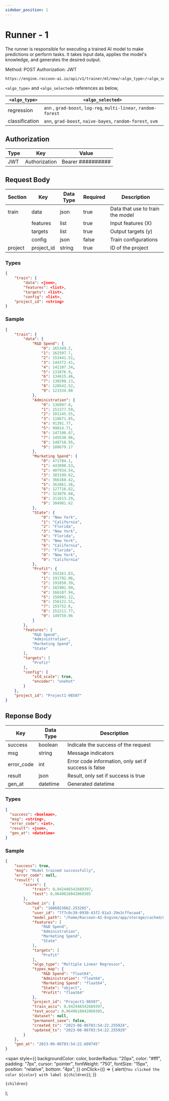 ```yaml
---
sidebar_position: 1
---
```


# Runner - 1

The runner is responsible for executing a trained AI model to make predictions or perform tasks. It takes input data, applies the model's knowledge, and generates the desired output.

<Tooltip color="#3abe25">Method: POST</Tooltip> <Tooltip color="#Be2525">
  Authorization: JWT
</Tooltip>
<div style={{ marginBottom: "20px" }}></div>

```bash
https://engine.raccoon-ai.io/api/v1/trainer/ml/new/<algo_type>/<algo_selected>
```
`<algo_type>` and  `<algo_selected>` references as below,

| `<algo_type>`   |          `<algo_selected>`                                      |
| --------------- | ----------------------------------------------------------------|
| regression      | `ann` , `grad-boost`, `log-reg`, `multi-linear`, `random-forest`|
| classification  | `ann`, `grad-boost`, `naive-bayes`, `random-forest`, `svm`      |



## Authorization

| Type | Key           | Value             |
| ---- | ------------- | ----------------- |
| JWT  | Authorization | Bearer ########## |

## Request Body
| Section    | Key      | Data Type | Required | Description                                      |
| -----------| -------- | --------- | -------- | ------------------------------------------------ |
| train      | data     | json      | true     | Data that use to train the model                 |
|            | features | list      | true     | Input features (X)                               |
|            | targets  | list      | true     | Output targets (y)                               |
|            | config   | json      | false    | Train configurations                             |
| project    |project_id| string    | true     | ID of the project                                |


### Types

```json
{
    "train": {
        "data": <json>,
        "features": <list>,
        "targets": <list>,
        "config": <list>,
    "project_id": <string>
}
```

### Sample

```json
{
    "train": {
        "data": {
            "R&D Spend": {
                "0": 165349.2,
                "1": 162597.7,
                "2": 153441.51,
                "3": 144372.41,
                "4": 142107.34,
                "5": 131876.9,
                "6": 134615.46,
                "7": 130298.13,
                "8": 120542.52,
                "9": 123334.88
            },
            "Administration": {
                "0": 136897.8,
                "1": 151377.59,
                "2": 101145.55,
                "3": 118671.85,
                "4": 91391.77,
                "5": 99814.71,
                "6": 147198.87,
                "7": 145530.06,
                "8": 148718.95,
                "9": 108679.17
            },
            "Marketing Spend": {
                "0": 471784.1,
                "1": 443898.53,
                "2": 407934.54,
                "3": 383199.62,
                "4": 366168.42,
                "5": 362861.36,
                "6": 127716.82,
                "7": 323876.68,
                "8": 311613.29,
                "9": 304981.62
            },
            "State": {
                "0": "New York",
                "1": "California",
                "2": "Florida",
                "3": "New York",
                "4": "Florida",
                "5": "New York",
                "6": "California",
                "7": "Florida",
                "8": "New York",
                "9": "California"
            },
            "Profit": {
                "0": 192261.83,
                "1": 191792.06,
                "2": 191050.39,
                "3": 182901.99,
                "4": 166187.94,
                "5": 156991.12,
                "6": 156122.51,
                "7": 155752.6,
                "8": 152211.77,
                "9": 149759.96
            }
        },
        "features": [
            "R&D Spend",
            "Administration",
            "Marketing Spend",
            "State"
        ],
        "targets": [
            "Profit"
        ],
        "config": {
            "std_scale": true,
            "encoder": "onehot"
        }
    },
    "project_id": "Project1-96507"
}
```

## Reponse Body

| Key        | Data Type | Description                                          |
| ---------- | --------- | ---------------------------------------------------- |
| success    | boolean   | Indicate the success of the request                  |
| msg        | string    | Message indicators                                   |
| error_code | int       | Error code information, only set if success is false |
| result     | json      | Result, only set if success is true                  |
| gen_at     | datetime  | Generated datetime                                   |

### Types

```json
{
  "success": <boolean>,
  "msg": <string>,
  "error_code": <int>,
  "result": <json>,
  "gen_at": <datetime>
}
```

### Sample

```json
{
    "success": true,
    "msg": "Model trained successfully",
    "error_code": null,
    "result": {
        "score": {
            "train": 0.942446542689397,
            "test": 0.9649618042060305
        },
        "cached_in": {
            "id": "1686023662.253265",
            "user_id": "7f7c0c39-0930-43f2-81a3-29e3cffecaa4",
            "model_path": "/home/Raccoon-AI-Engine/app/storage/cached/ml/Project1-96507/7f7c0c39-0930-43f2-81a3-29e3cffecaa4/1686023662.253265.jlb",
            "features": [
                "R&D Spend",
                "Administration",
                "Marketing Spend",
                "State"
            ],
            "targets": [
                "Profit"
            ],
            "algo_type": "Multiple Linear Regressor",
            "types_map": {
                "R&D Spend": "float64",
                "Administration": "float64",
                "Marketing Spend": "float64",
                "State": "object",
                "Profit": "float64"
            },
            "project_id": "Project1-96507",
            "train_accu": 0.942446542689397,
            "test_accu": 0.9649618042060305,
            "dataset": null,
            "permanent_save": false,
            "created_ts": "2023-06-06T03:54:22.255924",
            "updated_ts": "2023-06-06T03:54:22.255929"
        }
    },
    "gen_at": "2023-06-06T03:54:22.609745"
}
```

  <span
    style={{
      backgroundColor: color,
      borderRadius: "20px",
      color: "#fff",
      padding: "7px",
      cursor: "pointer",
      fontWeight: "750",
      fontSize: "15px",
      position: "relative",
      bottom: "4px",
    }}
    onClick={() => {
      alert(`You clicked the color ${color} with label ${children}`);
    }}
  >
    {children}
  </span>
);
